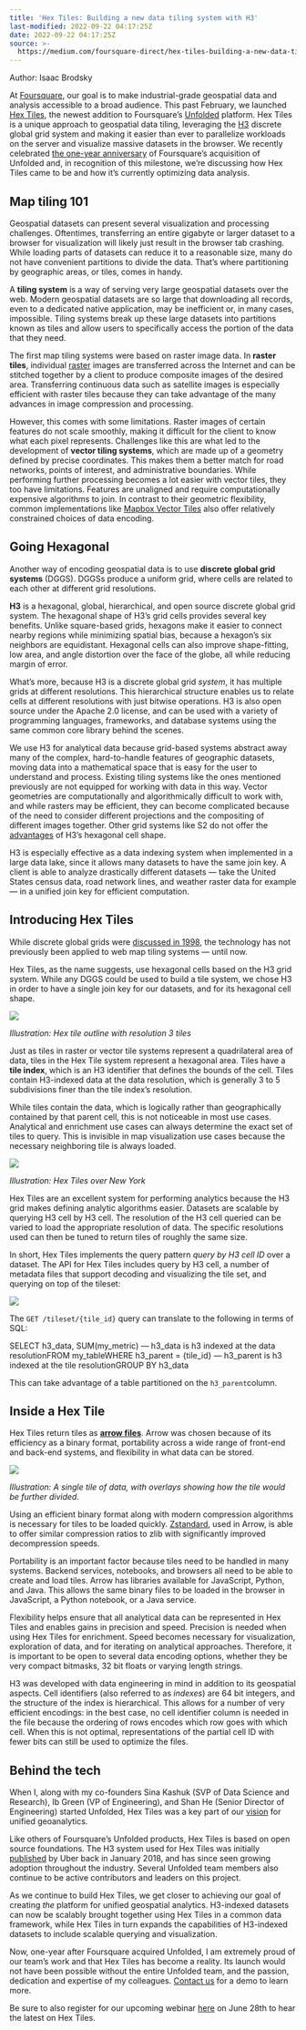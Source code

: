 ```yaml
---
title: 'Hex Tiles: Building a new data tiling system with H3'
last-modified: 2022-09-22 04:17:25Z
date: 2022-09-22 04:17:25Z
source: >-
  https://medium.com/foursquare-direct/hex-tiles-building-a-new-data-tiling-system-with-h3-61eb33fed4cb
---
```


Author: Isaac Brodsky

At [Foursquare](https://foursquare.com/), our goal is to make industrial-grade geospatial data and analysis accessible to a broad audience. This past February, we launched [Hex Tiles](https://foursquare.com/article/introducing-hex-tiles-our-next-gen-tiling-system/), the newest addition to Foursquare’s [Unfolded](https://foursquare.com/products/unfolded/) platform. Hex Tiles is a unique approach to geospatial data tiling, leveraging the [H3](https://eng.uber.com/h3) discrete global grid system and making it easier than ever to parallelize workloads on the server and visualize massive datasets in the browser. We recently celebrated [the one-year anniversary](https://foursquare.com/article/fsq-unfolded-one-year-anniversary/) of Foursquare’s acquisition of Unfolded and, in recognition of this milestone, we’re discussing how Hex Tiles came to be and how it’s currently optimizing data analysis.

## Map tiling 101

Geospatial datasets can present several visualization and processing challenges. Oftentimes, transferring an entire gigabyte or larger dataset to a browser for visualization will likely just result in the browser tab crashing. While loading parts of datasets can reduce it to a reasonable size, many do not have convenient partitions to divide the data. That’s where partitioning by geographic areas, or tiles, comes in handy.

A **tiling system** is a way of serving very large geospatial datasets over the web. Modern geospatial datasets are so large that downloading all records, even to a dedicated native application, may be inefficient or, in many cases, impossible. Tiling systems break up these large datasets into partitions known as tiles and allow users to specifically access the portion of the data that they need.

The first map tiling systems were based on raster image data. In **raster tiles**, individual [raster](https://en.wikipedia.org/wiki/Raster_graphics) images are transferred across the Internet and can be stitched together by a client to produce composite images of the desired area. Transferring continuous data such as satellite images is especially efficient with raster tiles because they can take advantage of the many advances in image compression and processing.

However, this comes with some limitations. Raster images of certain features do not scale smoothly, making it difficult for the client to know what each pixel represents. Challenges like this are what led to the development of **vector tiling systems**, which are made up of a geometry defined by precise coordinates. This makes them a better match for road networks, points of interest, and administrative boundaries. While performing further processing becomes a lot easier with vector tiles, they too have limitations. Features are unaligned and require computationally expensive algorithms to join. In contrast to their geometric flexibility, common implementations like [Mapbox Vector Tiles](https://github.com/mapbox/vector-tile-spec/tree/master/2.1) also offer relatively constrained choices of data encoding.

## Going Hexagonal

Another way of encoding geospatial data is to use **discrete global grid systems** (DGGS). DGGSs produce a uniform grid, where cells are related to each other at different grid resolutions.

**H3** is a hexagonal, global, hierarchical, and open source discrete global grid system. The hexagonal shape of H3’s grid cells provides several key benefits. Unlike square-based grids, hexagons make it easier to connect nearby regions while minimizing spatial bias, because a hexagon’s six neighbors are equidistant. Hexagonal cells can also improve shape-fitting, low area, and angle distortion over the face of the globe, all while reducing margin of error.

What’s more, because H3 is a discrete global grid *system*, it has multiple grids at different resolutions. This hierarchical structure enables us to relate cells at different resolutions with just bitwise operations. H3 is also open source under the Apache 2.0 license, and can be used with a variety of programming languages, frameworks, and database systems using the same common core library behind the scenes.

We use H3 for analytical data because grid-based systems abstract away many of the complex, hard-to-handle features of geographic datasets, moving data into a mathematical space that is easy for the user to understand and process. Existing tiling systems like the ones mentioned previously are not equipped for working with data in this way. Vector geometries are computationally and algorithmically difficult to work with, and while rasters may be efficient, they can become complicated because of the need to consider different projections and the compositing of different images together. Other grid systems like S2 do not offer the [advantages](https://h3geo.org/docs/comparisons/s2/) of H3’s hexagonal cell shape.

H3 is especially effective as a data indexing system when implemented in a large data lake, since it allows many datasets to have the same join key. A client is able to analyze drastically different datasets — take the United States census data, road network lines, and weather raster data for example — in a unified join key for efficient computation.

## Introducing Hex Tiles

While discrete global grids were [discussed in 1998](http://citeseerx.ist.psu.edu/viewdoc/download?doi=10.1.1.136.7897&rep=rep1&type=pdf), the technology has not previously been applied to web map tiling systems — until now.

Hex Tiles, as the name suggests, use hexagonal cells based on the H3 grid system. While any DGGS could be used to build a tile system, we chose H3 in order to have a single join key for our datasets, and for its hexagonal cell shape.

![](../../../_resources/0_bmRvJp54jAR2Mv-e_a956e5d27bce4e20be3dc38849416b3.png)

*Illustration: Hex tile outline with resolution 3 tiles*

Just as tiles in raster or vector tile systems represent a quadrilateral area of data, tiles in the Hex Tile system represent a hexagonal area. Tiles have a **tile index**, which is an H3 identifier that defines the bounds of the cell. Tiles contain H3-indexed data at the data resolution, which is generally 3 to 5 subdivisions finer than the tile index’s resolution.

While tiles contain the data, which is logically rather than geographically contained by that parent cell, this is not noticeable in most use cases. Analytical and enrichment use cases can always determine the exact set of tiles to query. This is invisible in map visualization use cases because the necessary neighboring tile is always loaded.

![](../../../_resources/0_fTyuqFpcWnwP1UuC_48c03f36c23a4615ae2c1a3c613fb5b.png)

*Illustration: Hex Tiles over New York*

Hex Tiles are an excellent system for performing analytics because the H3 grid makes defining analytic algorithms easier. Datasets are scalable by querying H3 cell by H3 cell. The resolution of the H3 cell queried can be varied to load the appropriate resolution of data. The specific resolutions used can then be tuned to return tiles of roughly the same size.

In short, Hex Tiles implements the query pattern *query by H3 cell ID* over a dataset. The API for Hex Tiles includes query by H3 cell, a number of metadata files that support decoding and visualizing the tile set, and querying on top of the tileset:

![](../../../_resources/1_EhN-_o19IzsRhlAz3NImkA_d4f1dbd00d74480cb426cecfc.png)

The `GET /tileset/{tile_id}` query can translate to the following in terms of SQL:

<a id="7c66"></a>SELECT h3\_data, SUM(my\_metric) — h3_data is h3 indexed at the data resolution<a id="dd30"></a>FROM my_table<a id="ec39"></a>WHERE h3\_parent = {tile\_id} — h3_parent is h3 indexed at the tile resolution<a id="1196"></a>GROUP BY h3_data

This can take advantage of a table partitioned on the `h3_parent`column.

## Inside a Hex Tile

Hex Tiles return tiles as [**arrow files**](https://arrow.apache.org/). Arrow was chosen because of its efficiency as a binary format, portability across a wide range of front-end and back-end systems, and flexibility in what data can be stored.

![](../../../_resources/0_BJh8G9jpuoFrw1Et_4e46daec11ba4032a0b64129036db4e.png)

*Illustration: A single tile of data, with overlays showing how the tile would be further divided.*

Using an efficient binary format along with modern compression algorithms is necessary for tiles to be loaded quickly. [Zstandard](https://github.com/facebook/zstd#benchmarks), used in Arrow, is able to offer similar compression ratios to zlib with significantly improved decompression speeds.

Portability is an important factor because tiles need to be handled in many systems. Backend services, notebooks, and browsers all need to be able to create and load tiles. Arrow has libraries available for JavaScript, Python, and Java. This allows the same binary files to be loaded in the browser in JavaScript, a Python notebook, or a Java service.

Flexibility helps ensure that all analytical data can be represented in Hex Tiles and enables gains in precision and speed. Precision is needed when using Hex Tiles for enrichment. Speed becomes necessary for visualization, exploration of data, and for iterating on analytical approaches. Therefore, it is important to be open to several data encoding options, whether they be very compact bitmasks, 32 bit floats or varying length strings.

H3 was developed with data engineering in mind in addition to its geospatial aspects. Cell identifiers (also referred to as *indexes*) are 64 bit integers, and the structure of the index is hierarchical. This allows for a number of very efficient encodings: in the best case, no cell identifier column is needed in the file because the ordering of rows encodes which row goes with which cell. When this is not optimal, representations of the partial cell ID with fewer bits can still be used to optimize the files.

## Behind the tech

When I, along with my co-founders Sina Kashuk (SVP of Data Science and Research), Ib Green (VP of Engineering), and Shan He (Senior Director of Engineering) started Unfolded, Hex Tiles was a key part of our [vision](https://www.unfolded.ai/blog/2021-01-21-unfolded-difference/) for unified geoanalytics.

Like others of Foursquare’s Unfolded products, Hex Tiles is based on open source foundations. The H3 system used for Hex Tiles was initially [published](https://eng.uber.com/h3/) by Uber back in January 2018, and has since seen growing adoption throughout the industry. Several Unfolded team members also continue to be active contributors and leaders on this project.

As we continue to build Hex Tiles, we get closer to achieving our goal of creating *the* platform for unified geospatial analytics. H3-indexed datasets can now be scalably brought together using Hex Tiles in a common data framework, while Hex Tiles in turn expands the capabilities of H3-indexed datasets to include scalable querying and visualization.

Now, one-year after Foursquare acquired Unfolded, I am extremely proud of our team’s work and that Hex Tiles has become a reality. Its launch would not have been possible without the entire Unfolded team, and the passion, dedication and expertise of my colleagues. [Contact us](https://foursquare.com/contact-us/) for a demo to learn more.

Be sure to also register for our upcoming webinar [here](https://connect.foursquare.com/2022-06-Geospatial-analytics-with-Unfolded.html?utm_source=blog&utm_campaign=2022.06.28-Web-Webinar-Unfolded-Geospatial_analytics&utm_medium=website) on June 28th to hear the latest on Hex Tiles.